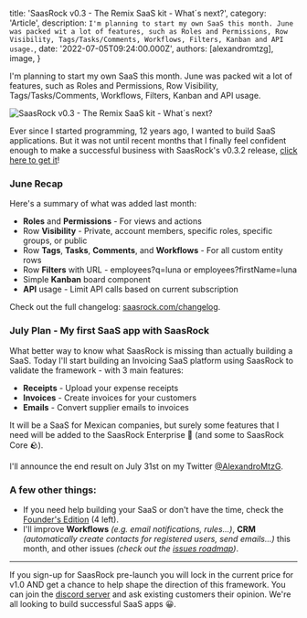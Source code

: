 
  title: 'SaasRock v0.3 - The Remix SaaS kit - What´s next?',
  category: 'Article',
  description: `I'm planning to start my own SaaS this month. June was packed wit a lot of features, such as Roles and Permissions, Row Visibility, Tags/Tasks/Comments, Workflows, Filters, Kanban and API usage.`,
  date: '2022-07-05T09:24:00.000Z',
  authors: [alexandromtzg],
  image,
}

I'm planning to start my own SaaS this month. June was packed wit a lot of features, such as Roles and Permissions, Row Visibility, Tags/Tasks/Comments, Workflows, Filters, Kanban and API usage.

<img src={image} alt="SaasRock v0.3 - The Remix SaaS kit - What´s next?" />

<!--more-->

Ever since I started programming, 12 years ago, I wanted to build SaaS applications. But it was not until recent months that I finally feel confident enough to make a successful business with SaasRock's v0.3.2 release, [click here to get it](https://alexandromg.gumroad.com/l/SaasRock)!

### June Recap

Here's a summary of what was added last month:

- **Roles** and **Permissions** - For views and actions
- Row **Visibility** - Private, account members, specific roles, specific groups, or public
- Row **Tags**, **Tasks**, **Comments**, and **Workflows** - For all custom entity rows
- Row **Filters** with URL - employees?q=luna or employees?firstName=luna
- Simple **Kanban** board component
- **API** usage - Limit API calls based on current subscription

Check out the full changelog: [saasrock.com/changelog](https://saasrock.com/changelog).

### July Plan - My first SaaS app with SaasRock

What better way to know what SaasRock is missing than actually building a SaaS. Today I'll start building an Invoicing SaaS platform using SaasRock to validate the framework - with 3 main features:

- **Receipts** - Upload your expense receipts
- **Invoices** - Create invoices for your customers
- **Emails** - Convert supplier emails to invoices

It will be a SaaS for Mexican companies, but surely some features that I need will be added to the SaasRock Enterprise 🚀 (and some to SaasRock Core 🪨).

I'll announce the end result on July 31st on my Twitter [@AlexandroMtzG](https://twitter.com/AlexandroMtzG).

### A few other things:

- If you need help building your SaaS or don't have the time, check the [Founder's Edition](https://alexandromg.gumroad.com/l/SaasRockDevelopment) (4 left).
- I'll improve **Workflows** _(e.g. email notifications, rules...)_, **CRM** _(automatically create contacts for registered users, send emails...)_ this month, and other issues _(check out the [issues roadmap](https://saasrock.com/docs/roadmap))_.

---

If you sign-up for SaasRock pre-launch you will lock in the current price for v1.0 AND get a chance to help shape the direction of this framework. You can join the [discord server](https://discord.gg/KMkjU2BFn9) and ask existing customers their opinion. We're all looking to build successful SaaS apps 😀.
